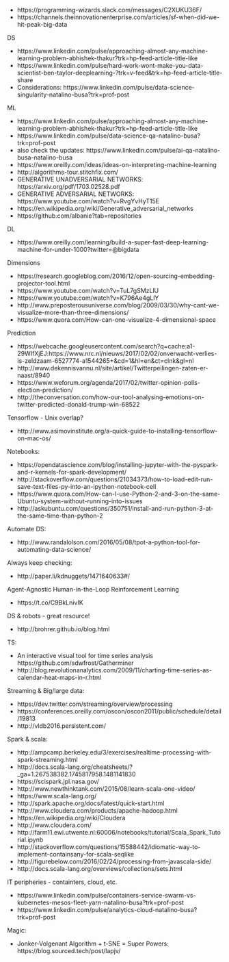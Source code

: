 
- https://programming-wizards.slack.com/messages/C2XUKU36F/
- https://channels.theinnovationenterprise.com/articles/sf-when-did-we-hit-peak-big-data

DS

- https://www.linkedin.com/pulse/approaching-almost-any-machine-learning-problem-abhishek-thakur?trk=hp-feed-article-title-like
- https://www.linkedin.com/pulse/hard-work-wont-make-you-data-scientist-ben-taylor-deeplearning-?trk=v-feed&trk=hp-feed-article-title-share
- Considerations: https://www.linkedin.com/pulse/data-science-singularity-natalino-busa?trk=prof-post

ML

- https://www.linkedin.com/pulse/approaching-almost-any-machine-learning-problem-abhishek-thakur?trk=hp-feed-article-title-like
- https://www.linkedin.com/pulse/data-science-qa-natalino-busa?trk=prof-post 
- also check the updates: https://www.linkedin.com/pulse/ai-qa-natalino-busa-natalino-busa
- https://www.oreilly.com/ideas/ideas-on-interpreting-machine-learning
- http://algorithms-tour.stitchfix.com/
- GENERATIVE UNADVERSARIAL NETWORKS: https://arxiv.org/pdf/1703.02528.pdf
- GENERATIVE ADVERSARIAL NETWORKS: https://www.youtube.com/watch?v=RvgYvHyT15E
- https://en.wikipedia.org/wiki/Generative_adversarial_networks
- https://github.com/albanie?tab=repositories

DL

- https://www.oreilly.com/learning/build-a-super-fast-deep-learning-machine-for-under-1000?twitter=@bigdata

Dimensions

- https://research.googleblog.com/2016/12/open-sourcing-embedding-projector-tool.html
- https://www.youtube.com/watch?v=TuL7gSMzLlU
- https://www.youtube.com/watch?v=K796Ae4gLlY
- http://www.preposterousuniverse.com/blog/2009/03/30/why-cant-we-visualize-more-than-three-dimensions/ 
- https://www.quora.com/How-can-one-visualize-4-dimensional-space

Prediction

- https://webcache.googleusercontent.com/search?q=cache:a1-29WIfXjEJ:https://www.nrc.nl/nieuws/2017/02/02/onverwacht-verlies-is-zeldzaam-6527774-a1544265+&cd=1&hl=en&ct=clnk&gl=nl
- http://www.dekennisvannu.nl/site/artikel/Twitterpeilingen-zaten-er-naast/8940
- https://www.weforum.org/agenda/2017/02/twitter-opinion-polls-election-prediction/ 
- http://theconversation.com/how-our-tool-analysing-emotions-on-twitter-predicted-donald-trump-win-68522

Tensorflow - Unix overlap?

- http://www.asimovinstitute.org/a-quick-guide-to-installing-tensorflow-on-mac-os/

Notebooks:

- https://opendatascience.com/blog/installing-jupyter-with-the-pyspark-and-r-kernels-for-spark-development/
- http://stackoverflow.com/questions/21034373/how-to-load-edit-run-save-text-files-py-into-an-ipython-notebook-cell
- https://www.quora.com/How-can-I-use-Python-2-and-3-on-the-same-Ubuntu-system-without-running-into-issues
- http://askubuntu.com/questions/350751/install-and-run-python-3-at-the-same-time-than-python-2

Automate DS:

- http://www.randalolson.com/2016/05/08/tpot-a-python-tool-for-automating-data-science/


Always keep checking:

- http://paper.li/kdnuggets/1471640633#/

Agent-Agnostic Human-in-the-Loop Reinforcement Learning

- https://t.co/C9BkLnivIK


DS & robots - great resource!

- http://brohrer.github.io/blog.html


TS:

- An interactive visual tool for time series analysis https://github.com/sdwfrost/Gatherminer
- http://blog.revolutionanalytics.com/2009/11/charting-time-series-as-calendar-heat-maps-in-r.html


Streaming & Big/large data:

- https://dev.twitter.com/streaming/overview/processing
- https://conferences.oreilly.com/oscon/oscon2011/public/schedule/detail/19813
- http://vldb2016.persistent.com/


Spark & scala:

- http://ampcamp.berkeley.edu/3/exercises/realtime-processing-with-spark-streaming.html
- http://docs.scala-lang.org/cheatsheets/?_ga=1.267538382.1745817958.1481141830
- https://scispark.jpl.nasa.gov/
- http://www.newthinktank.com/2015/08/learn-scala-one-video/
- https://www.scala-lang.org/
- http://spark.apache.org/docs/latest/quick-start.html
- http://www.cloudera.com/products/apache-hadoop.html
- https://en.wikipedia.org/wiki/Cloudera
- http://www.cloudera.com/
- http://farm11.ewi.utwente.nl:60006/notebooks/tutorial/Scala_Spark_Tutorial.ipynb
- http://stackoverflow.com/questions/15588442/idiomatic-way-to-implement-containsany-for-scala-seqlike
- http://figurebelow.com/2016/02/24/processing-from-javascala-side/
- http://docs.scala-lang.org/overviews/collections/sets.html


IT peripheries - containters, cloud, etc.

- https://www.linkedin.com/pulse/containers-service-swarm-vs-kubernetes-mesos-fleet-yarn-natalino-busa?trk=prof-post 
- https://www.linkedin.com/pulse/analytics-cloud-natalino-busa?trk=prof-post


Magic:

- Jonker-Volgenant Algorithm + t-SNE = Super Powers: https://blog.sourced.tech/post/lapjv/
